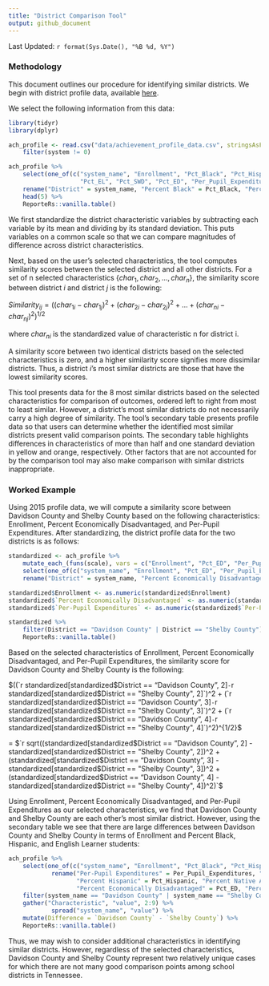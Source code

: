 ```yaml
---
title: "District Comparison Tool"
output: github_document
---
```


Last Updated: `r format(Sys.Date(), "%B %d, %Y")`

### Methodology

This document outlines our procedure for identifying similar districts. We begin with district profile data, available [here](http://www.tn.gov/education/topic/data-downloads). 

We select the following information from this data:

``` r
library(tidyr)
library(dplyr)

ach_profile <- read.csv("data/achievement_profile_data.csv", stringsAsFactors = FALSE) %>%
    filter(system != 0)

ach_profile %>% 
    select(one_of(c("system_name", "Enrollment", "Pct_Black", "Pct_Hispanic", "Pct_Native_American", 
                    "Pct_EL", "Pct_SWD", "Pct_ED", "Per_Pupil_Expenditures"))) %>%
    rename("District" = system_name, "Percent Black" = Pct_Black, "Percent Hispanic" = Pct_Hispanic, "Percent Native American" = Pct_Native_American, "Percent English Learners" = Pct_EL, "Percent Students with Disabilities" = Pct_SWD, "Percent Economically Disadvantaged" = Pct_ED, "Per-Pupil Expenditures" = Per_Pupil_Expenditures) %>%
    head(5) %>%
    ReporteRs::vanilla.table()

```

We first standardize the district characteristic variables by subtracting each variable by its mean and dividing by its standard deviation. This puts variables on a common scale so that we can compare magnitudes of difference across district characteristics.

Next, based on the user's selected characteristics, the tool computes similarity scores between the selected district and all other districts. For a set of n selected characteristics {$char_1, char_2, ..., char_n$}, the similarity score between district *i* and district *j* is the following:

$Similarity_{ij} = ((char_{1i} - char_{1j})^2 + (char_{2i} - char_{2j})^2 + ... + (char_{ni} - char_{nj})^2)^{1/2}$

where $char_{ni}$ is the standardized value of characteristic n for district i.

A similarity score between two identical districts based on the selected characteristics is zero, and a higher similarity score signifies more dissimilar districts. Thus, a district *i*'s most similar districts are those that have the lowest similarity scores. 

This tool presents data for the 8 most similar districts based on the selected characteristics for comparison of outcomes, ordered left to right from most to least similar. However, a district's most similar districts do not necessarily carry a high degree of similarity. The tool's secondary table presents profile data so that users can determine whether the identified most similar districts present valid comparison points. The secondary table highlights differences in characteristics of more than half and one standard deviation in yellow and orange, respectively. Other factors that are not accounted for by the comparison tool may also make comparison with similar districts inappropriate.

### Worked Example

Using 2015 profile data, we will compute a similarity score between Davidson County and Shelby County based on the following characteristics: Enrollment, Percent Economically Disadvantaged, and Per-Pupil Expenditures. After standardizing, the district profile data for the two districts is as follows:

``` r

standardized <- ach_profile %>%
    mutate_each_(funs(scale), vars = c("Enrollment", "Pct_ED", "Per_Pupil_Expenditures")) %>%
    select(one_of(c("system_name", "Enrollment", "Pct_ED", "Per_Pupil_Expenditures"))) %>%
    rename("District" = system_name, "Percent Economically Disadvantaged" = Pct_ED, "Per-Pupil Expenditures" = Per_Pupil_Expenditures)

standardized$Enrollment <- as.numeric(standardized$Enrollment)
standardized$`Percent Economically Disadvantaged` <- as.numeric(standardized$`Percent Economically Disadvantaged`)
standardized$`Per-Pupil Expenditures` <- as.numeric(standardized$`Per-Pupil Expenditures`)

standardized %>%
    filter(District == "Davidson County" | District == "Shelby County") %>%
    ReporteRs::vanilla.table()

```

Based on the selected characteristics of Enrollment, Percent Economically Disadvantaged, and Per-Pupil Expenditures, the similarity score for Davidson County and Shelby County is the following:

$((`r standardized[standardized$District == "Davidson County", 2]` - `r standardized[standardized$District == "Shelby County", 2]`)^2 + (`r standardized[standardized$District == "Davidson County", 3]` - `r standardized[standardized$District == "Shelby County", 3]`)^2 + (`r standardized[standardized$District == "Davidson County", 4]` - `r standardized[standardized$District == "Shelby County", 4]`)^2)^{1/2}$

= $`r sqrt((standardized[standardized$District == "Davidson County", 2] - standardized[standardized$District == "Shelby County", 2])^2 + (standardized[standardized$District == "Davidson County", 3] - standardized[standardized$District == "Shelby County", 3])^2 + (standardized[standardized$District == "Davidson County", 4] - standardized[standardized$District == "Shelby County", 4])^2)`$

Using Enrollment, Percent Economically Disadvantaged, and Per-Pupil Expenditures as our selected characteristics, we find that Davidson County and Shelby County are each other's most similar district. However, using the secondary table we see that there are large differences between Davidson County and Shelby County in terms of Enrollment and Percent Black, Hispanic, and English Learner students:

```r

ach_profile %>%
    select(one_of(c("system_name", "Enrollment", "Pct_Black", "Pct_Hispanic", "Pct_Native_American", "Pct_ED", "Pct_SWD", "Pct_EL", "Per_Pupil_Expenditures"))) %>%
            rename("Per-Pupil Expenditures" = Per_Pupil_Expenditures, "Percent Black" = Pct_Black,
                   "Percent Hispanic" = Pct_Hispanic, "Percent Native American" = Pct_Native_American, 
                   "Percent Economically Disadvantaged" = Pct_ED, "Percent Students with Disabilities" = Pct_SWD, "Percent English Learners" = Pct_EL) %>%
    filter(system_name == "Davidson County" | system_name == "Shelby County") %>%
    gather("Characteristic", "value", 2:9) %>%
            spread("system_name", "value") %>%
    mutate(Difference = `Davidson County` - `Shelby County`) %>%
    ReporteRs::vanilla.table()


```

Thus, we may wish to consider additional characteristics in identifying similar districts. However, regardless of the selected characteristics, Davidson County and Shelby County represent two relatively unique cases for which there are not many good comparison points among school districts in Tennessee.
